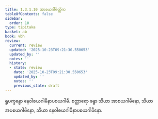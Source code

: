 ```yaml
---
title: 1.3.1.10 အာစယဂါမိတ္တိက
tableOfContents: false
sidebar:
  order: 10
type: tipitaka
basket: ab
book: vbh
review:
  current: review
  updated: '2025-10-23T09:21:30.550653'
  updated_by: ''
  notes: ''
  history:
  - state: review
    date: '2025-10-23T09:21:30.550653'
    updated_by: ''
    notes: ''
    previous_state: draft
---
```



<ReviewStatus review={frontmatter.review} showDetails={true} />

<HypothesisAnnotation frontmatter={frontmatter} />

<DynamicBreadcrumb />

<Paragraph number="509" book="vbh">
ရူပက္ခန္ဓော နေဝါစယဂါမိနာပစယဂါမီ. စတ္တာရော ခန္ဓာ သိယာ အာစယဂါမိနော, သိယာ အပစယဂါမိနော, သိယာ နေဝါစယဂါမိနာပစယဂါမိနော.
</Paragraph>